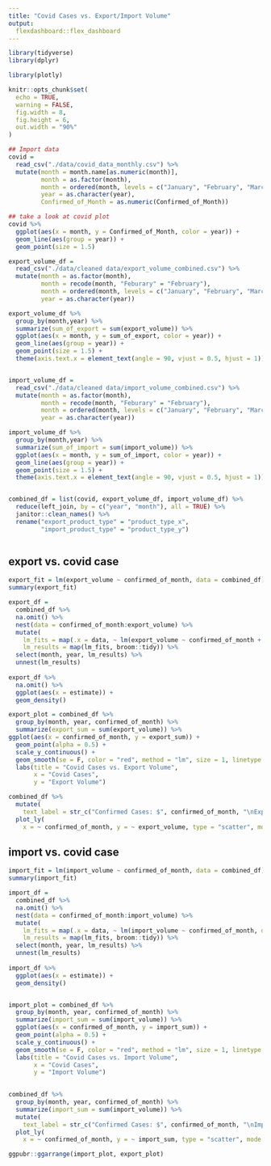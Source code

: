 ```yaml
---
title: "Covid Cases vs. Export/Import Volume"
output: 
  flexdashboard::flex_dashboard
---
```


```r
library(tidyverse)
library(dplyr)

library(plotly)

knitr::opts_chunk$set(
  echo = TRUE,
  warning = FALSE,
  fig.width = 8,
  fig.height = 6,
  out.width = "90%"
)
```


```r
## Import data 
covid = 
  read_csv("./data/covid_data_monthly.csv") %>% 
  mutate(month = month.name[as.numeric(month)],
         month = as.factor(month),
         month = ordered(month, levels = c("January", "February", "March", "April", "May", "June", "July", "August", "September", "October", "November", "December")),
         year = as.character(year),
         Confirmed_of_Month = as.numeric(Confirmed_of_Month))

## take a look at covid plot 
covid %>% 
  ggplot(aes(x = month, y = Confirmed_of_Month, color = year)) + 
  geom_line(aes(group = year)) +
  geom_point(size = 1.5)

export_volume_df = 
  read_csv("./data/cleaned data/export_volume_combined.csv") %>% 
  mutate(month = as.factor(month),
         month = recode(month, "Feburary" = "February"),
         month = ordered(month, levels = c("January", "February", "March", "April", "May", "June", "July", "August", "September", "October", "November", "December")),
         year = as.character(year))

export_volume_df %>% 
  group_by(month,year) %>% 
  summarize(sum_of_export = sum(export_volume)) %>% 
  ggplot(aes(x = month, y = sum_of_export, color = year)) + 
  geom_line(aes(group = year)) +
  geom_point(size = 1.5) +
  theme(axis.text.x = element_text(angle = 90, vjust = 0.5, hjust = 1))


import_volume_df = 
  read_csv("./data/cleaned data/import_volume_combined.csv") %>% 
  mutate(month = as.factor(month),
         month = recode(month, "Feburary" = "February"),
         month = ordered(month, levels = c("January", "February", "March", "April", "May", "June", "July", "August", "September", "October", "November", "December")),
         year = as.character(year))

import_volume_df %>% 
  group_by(month,year) %>% 
  summarize(sum_of_import = sum(import_volume)) %>% 
  ggplot(aes(x = month, y = sum_of_import, color = year)) + 
  geom_line(aes(group = year)) +
  geom_point(size = 1.5) + 
  theme(axis.text.x = element_text(angle = 90, vjust = 0.5, hjust = 1))


combined_df = list(covid, export_volume_df, import_volume_df) %>% 
  reduce(left_join, by = c("year", "month"), all = TRUE) %>%
  janitor::clean_names() %>% 
  rename("export_product_type" = "product_type_x",
         "import_product_type" = "product_type_y") 



```


## export vs. covid case 

```r
export_fit = lm(export_volume ~ confirmed_of_month, data = combined_df)
summary(export_fit)

export_df = 
  combined_df %>% 
  na.omit() %>% 
  nest(data = confirmed_of_month:export_volume) %>% 
  mutate(
    lm_fits = map(.x = data, ~ lm(export_volume ~ confirmed_of_month + deaths_of_month, data = .x)),
    lm_results = map(lm_fits, broom::tidy)) %>% 
  select(month, year, lm_results) %>% 
  unnest(lm_results) 
  
export_df %>% 
  na.omit() %>% 
  ggplot(aes(x = estimate)) +
  geom_density()

export_plot = combined_df %>% 
  group_by(month, year, confirmed_of_month) %>% 
  summarize(export_sum = sum(export_volume)) %>% 
ggplot(aes(x = confirmed_of_month, y = export_sum)) +
  geom_point(alpha = 0.5) +
  scale_y_continuous() +
  geom_smooth(se = F, color = "red", method = "lm", size = 1, linetype = 2) +
  labs(title = "Covid Cases vs. Export Volume", 
       x = "Covid Cases", 
       y = "Export Volume")

combined_df %>% 
  mutate(
    text_label = str_c("Confirmed Cases: $", confirmed_of_month, "\nExport Volume: ", export_volume)) %>% 
  plot_ly(
    x = ~ confirmed_of_month, y = ~ export_volume, type = "scatter", mode = "markers", color = ~month, text = ~text_label, alpha = 0.5)


```


## import vs. covid case 

```r
import_fit = lm(import_volume ~ confirmed_of_month, data = combined_df)
summary(import_fit)

import_df = 
  combined_df %>% 
  na.omit() %>% 
  nest(data = confirmed_of_month:import_volume) %>% 
  mutate(
    lm_fits = map(.x = data, ~ lm(import_volume ~ confirmed_of_month, data = .x), na.action = na.omit()),
    lm_results = map(lm_fits, broom::tidy)) %>% 
  select(month, year, lm_results) %>% 
  unnest(lm_results) 
  
import_df %>% 
  ggplot(aes(x = estimate)) +
  geom_density()


import_plot = combined_df %>% 
  group_by(month, year, confirmed_of_month) %>% 
  summarize(import_sum = sum(import_volume)) %>% 
  ggplot(aes(x = confirmed_of_month, y = import_sum)) +
  geom_point(alpha = 0.5) +
  scale_y_continuous() +
  geom_smooth(se = F, color = "red", method = "lm", size = 1, linetype = 2) +
  labs(title = "Covid Cases vs. Import Volume", 
       x = "Covid Cases", 
       y = "Import Volume")
  

combined_df %>% 
  group_by(month, year, confirmed_of_month) %>% 
  summarize(import_sum = sum(import_volume)) %>% 
  mutate(
    text_label = str_c("Confirmed Cases: $", confirmed_of_month, "\nImport Volume: ", import_sum)) %>% 
  plot_ly(
    x = ~ confirmed_of_month, y = ~ import_sum, type = "scatter", mode = "markers", color = ~month, text = ~text_label, alpha = 0.5)
```

```r
ggpubr::ggarrange(import_plot, export_plot)
```
